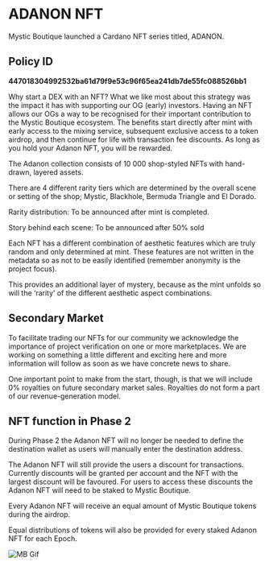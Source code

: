 
# ADANON NFT

Mystic Boutique launched a Cardano NFT series titled, ADANON. 

## Policy ID

**447018304992532ba61d79f9e53c96f65ea241db7de55fc088526bb1**

Why start a DEX with an NFT? What we like most about this strategy was the impact it has with supporting our OG (early) investors. Having an NFT allows our OGs a way to be recognised for their important contribution to the Mystic Boutique ecosystem. The benefits start directly after mint with early access to the mixing service, subsequent exclusive access to a token airdrop, and then continue for life with transaction fee discounts. As long as you hold your Adanon NFT, you will be rewarded. 

The Adanon collection consists of 10 000 shop-styled NFTs with hand-drawn, layered assets. 

There are 4 different rarity tiers which are determined by the overall scene or setting of the shop; Mystic, Blackhole, Bermuda Triangle and El Dorado.

Rarity distribution: To be announced after mint is completed.

Story behind each scene: To be announced after 50% sold

Each NFT has a different combination of aesthetic features which are truly random and only determined at mint. These features are not written in the metadata so as not to be easily identified (remember anonymity is the project focus). 

This provides an additional layer of mystery, because as the mint unfolds so will the ‘rarity’ of the different aesthetic aspect combinations.

## Secondary Market

To facilitate trading our NFTs for our community we acknowledge the importance of project verification on one or more marketplaces. We are working on something a little different and exciting here and more information will follow as soon as we have concrete news to share.

One important point to make from the start, though, is that we will include 0% royalties on future secondary market sales. Royalties do not form a part of our revenue-generation model. 

##  NFT function in Phase 2

During Phase 2 the Adanon NFT will no longer be needed to define the destination wallet as users will manually enter the destination address.

The Adanon NFT will still provide the users a discount for transactions. Currently discounts will be granted per account and the NFT with the largest discount will be favoured. For users to access these discounts the Adanon NFT will need to be staked to Mystic Boutique. 

Every Adanon NFT will receive an equal amount of Mystic Boutique tokens during the airdrop.

Equal distributions of tokens will also be provided for every staked Adanon NFT for each Epoch.

![MB Gif](../public/mysticboutique1.gif)

